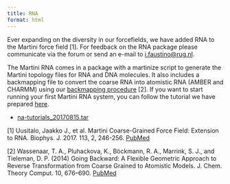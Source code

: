 ```yaml
---
title: RNA
format: html
---
```


Ever expanding on the diversity in our forcefields, we have added RNA to the  Martini force field [1]. For feedback on the RNA package please communicate via the forum or send an e-mail to [i.faustino@rug.nl](i.faustino@rug.nl).

The Martini RNA comes in a package with a martinize script to generate the Martini topology files for RNA and DNA molecules. It also includes a backmapping file to convert the coarse RNA into atomistic RNA (AMBER and CHARMM) using our [backmapping procedure](http://cgmartini.nl/index.php/tutorials-general-introduction/others#Backward) [2]. If you want to start running your first Martini RNA system, you can follow the tutorial we have prepared [here](http://cgmartini.nl/index.php/tutorials-general-introduction-gmx5/tutorial-martini-rna-gmx5).

- [na-tutorials_20170815.tar](http://cgmartini.nl/images/stories/tutorial/2017/na-tutorials_20170815.tar)

[1] Uusitalo, Jaakko J., et al. Martini Coarse-Grained Force Field: Extension to RNA. Biophys. J. 2017. 113, 2, 246-256. [PubMed](https://www.ncbi.nlm.nih.gov/pubmed/28633759)

[2] Wassenaar, T. A., Pluhackova, K., Böckmann, R. A., Marrink, S. J., and Tieleman, D. P. (2014) Going Backward: A Flexible Geometric Approach to Reverse Transformation from Coarse Grained to Atomistic Models. J. Chem. Theory Comput. 10, 676–690. [PubMed](https://www.ncbi.nlm.nih.gov/pubmed/26580045)